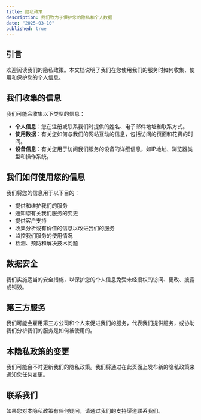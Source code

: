 ```yaml
---
title: 隐私政策
description: 我们致力于保护您的隐私和个人数据
date: "2025-03-10"
published: true
---
```


## 引言

欢迎阅读我们的隐私政策。本文档说明了我们在您使用我们的服务时如何收集、使用和保护您的个人信息。

## 我们收集的信息

我们可能会收集以下类型的信息：

- **个人信息**：您在注册或联系我们时提供的姓名、电子邮件地址和联系方式。
- **使用数据**：有关您如何与我们的网站互动的信息，包括访问的页面和花费的时间。
- **设备信息**：有关您用于访问我们服务的设备的详细信息，如IP地址、浏览器类型和操作系统。

## 我们如何使用您的信息

我们将您的信息用于以下目的：

- 提供和维护我们的服务
- 通知您有关我们服务的变更
- 提供客户支持
- 收集分析或有价值的信息以改进我们的服务
- 监控我们服务的使用情况
- 检测、预防和解决技术问题

## 数据安全

我们实施适当的安全措施，以保护您的个人信息免受未经授权的访问、更改、披露或销毁。

## 第三方服务

我们可能会雇用第三方公司和个人来促进我们的服务，代表我们提供服务，或协助我们分析我们的服务是如何被使用的。

## 本隐私政策的变更

我们可能会不时更新我们的隐私政策。我们将通过在此页面上发布新的隐私政策来通知您任何变更。

## 联系我们

如果您对本隐私政策有任何疑问，请通过我们的支持渠道联系我们。
